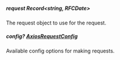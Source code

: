 
##### **request** Record<string, RFCDate>
The request object to use for the request.

##### **config?** [AxiosRequestConfig](https://axios-http.com/docs/req_config)
Available config options for making requests.

